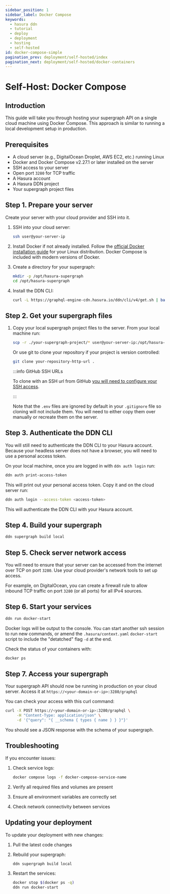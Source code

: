 ```yaml
---
sidebar_position: 1
sidebar_label: Docker Compose
keywords:
  - hasura ddn
  - tutorial
  - deploy
  - deployment
  - hosting
  - self-hosted
id: docker-compose-simple
pagination_prev: deployment/self-hosted/index
pagination_next: deployment/self-hosted/docker-containers
---
```


# Self-Host: Docker Compose

## Introduction

This guide will take you through hosting your supergraph API on a single cloud machine using Docker Compose. This
approach is similar to running a local development setup in production.

## Prerequisites

- A cloud server (e.g., DigitalOcean Droplet, AWS EC2, etc.) running Linux
- Docker and Docker Compose v2.27.1 or later installed on the server
- SSH access to your server
- Open port `3280` for TCP traffic
- A Hasura account
- A Hasura DDN project
- Your supergraph project files

## Step 1. Prepare your server

Create your server with your cloud provider and SSH into it.

1. SSH into your cloud server:

   ```bash
   ssh user@your-server-ip
   ```

2. Install Docker if not already installed. Follow the
   [official Docker installation guide](https://docs.docker.com/engine/install/) for your Linux distribution. Docker
   Compose is included with modern versions of Docker.

3. Create a directory for your supergraph:

   ```bash
   mkdir -p /opt/hasura-supergraph
   cd /opt/hasura-supergraph
   ```

4. Install the DDN CLI:

   ```bash
   curl -L https://graphql-engine-cdn.hasura.io/ddn/cli/v4/get.sh | bash
   ```

## Step 2. Get your supergraph files

1. Copy your local supergraph project files to the server. From your local machine run:

   ```bash
   scp -r ./your-supergraph-project/* user@your-server-ip:/opt/hasura-supergraph/
   ```

   Or use git to clone your repository if your project is version controlled:

   ```bash
   git clone your-repository-http-url .
   ```

   :::info GitHub SSH URLs

   To clone with an SSH url from GitHub
   [you will need to configure your SSH access](https://docs.github.com/en/get-started/getting-started-with-git/about-remote-repositories#cloning-with-ssh-urls).

   :::

   Note that the `.env` files are ignored by default in your `.gitignore` file so cloning will not include them. You
   will need to either copy them over manually or recreate them on the server.

## Step 3. Authenticate the DDN CLI

You will still need to authenticate the DDN CLI to your Hasura account. Because your headless server does not have a
browser, you will need to use a personal access token.

On your local machine, once you are logged in with `ddn auth login` run:

```bash
ddn auth print-access-token
```

This will print out your personal access token. Copy it and on the cloud server run:

```bash
ddn auth login --access-token <access-token>
```

This will authenticate the DDN CLI with your Hasura account.

## Step 4. Build your supergraph

```bash
ddn supergraph build local
```

## Step 5. Check server network access

You will need to ensure that your server can be accessed from the internet over TCP on port `3280`. Use your cloud
provider's network tools to set up access.

For example, on DigitalOcean, you can create a firewall rule to allow inbound TCP traffic on port `3280` (or all ports)
for all IPv4 sources.

## Step 6. Start your services

```bash
ddn run docker-start
```

Docker logs will be output to the console. You can start another ssh session to run new commands, or amend the
`.hasura/context.yaml` `docker-start` script to include the "detatched" flag `-d` at the end.

Check the status of your containers with:

```bash
docker ps
```

## Step 7. Access your supergraph

Your supergraph API should now be running in production on your cloud server. Access it at
`https://<your-domain-or-ip>:3280/graphql`

You can check your access with this curl command:

```bash
curl -X POST https://<your-domain-or-ip>:3280/graphql \
     -H "Content-Type: application/json" \
     -d '{"query": "{ __schema { types { name } } }"}'
```

You should see a JSON response with the schema of your supergraph.

## Troubleshooting

If you encounter issues:

1. Check service logs:

   ```bash
   docker compose logs -f docker-compose-service-name
   ```

2. Verify all required files and volumes are present

3. Ensure all environment variables are correctly set

4. Check network connectivity between services

## Updating your deployment

To update your deployment with new changes:

1. Pull the latest code changes

2. Rebuild your supergraph:

   ```bash
   ddn supergraph build local
   ```

3. Restart the services:
   ```bash
   docker stop $(docker ps -q)
   ddn run docker-start
   ```
